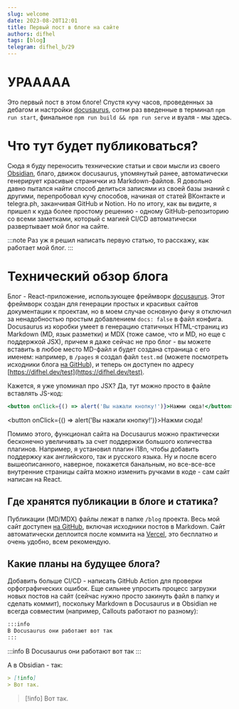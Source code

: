 ---
slug: welcome
date: 2023-08-20T12:01
title: Первый пост в блоге на сайте
authors: difhel
tags: [blog]
telegram: difhel_b/29
---

# УРААААА
Это первый пост в этом блоге! Спустя кучу часов, проведенных за дебагом и настройки [docusaurus](https://docusaurus.io), сотни раз введенные в терминал ``npm run start``, финальное ``npm run build && npm run serve`` и вуаля - мы здесь.

# Что тут будет публиковаться?
Сюда я буду переносить технические статьи и свои мысли из своего [Obsidian](https://obsidian.md), благо, движок docusaurus, упомянутый ранее, автоматически генерирует красивые странички из Markdown-файлов. Я довольно давно пытался найти способ делиться записями из своей базы знаний с другими, перепробовал кучу способов, начиная от статей ВКонтакте и telegra.ph, заканчивая GitHub и Notion. Но по итогу, как вы видите, я пришел к куда более простому решению - одному GitHub-репозиторию со всеми заметками, который с магией CI/CD автоматически развертывает мой блог на сайте.

:::note
Раз уж я решил написать первую статью, то расскажу, как работает мой блог.
:::

# Технический обзор блога
Блог - React-приложение, использующее фреймворк [docusaurus](https://docusaurus.io). Этот фреймворк создан для генерации простых и красивых сайтов документации к проектам, но в моем случае основную фичу я отключил за ненадобностью простым добавлением ``docs: false`` в файл конфига. Docusaurus из коробки умеет в генерацию статичных HTML-страниц из Markdown (MD, язык разметки) и MDX (тоже самое, что и MD, но еще с поддержкой JSX), причем я даже сейчас не про блог - вы можете вставить в любое место MD-файл и будет создана страница с его именем: например, в ``/pages`` я создал файл ``test.md`` (можете посмотреть исходники блога [на GitHub](https://github.com/difhel/blog/blob/master/src/pages/test.md)), и теперь он доступен по адресу [https://difhel.dev/test](https://difhel.dev/test). 

Кажется, я уже упоминал про JSX? Да, тут можно просто в файле вставлять JS-код:
```jsx
<button onClick={() => alert('Вы нажали кнопку!')}>Нажми сюда!</button>
```

<button onClick={() => alert('Вы нажали кнопку!')}>Нажми сюда!</button>

Помимо этого, функционал сайта на Docusaurus можно практически бесконечно увеличивать за счет поддержки большого количества плагинов. Например, я установил плагин i18n, чтобы добавить поддержку как английского, так и русского языка. Ну и после всего вышеописанного, наверное, покажется банальным, но все-все-все внутренние страницы сайта можно изменить ручками в коде - сам сайт написан на React.

## Где хранятся публикации в блоге и статика?
Публикации (MD/MDX) файлы лежат в папке ``/blog`` проекта. Весь мой сайт доступен [на GitHub](https://github.com/difhel/blog), включая исходники постов в Markdown. Сайт автоматически деплоится после коммита на [Vercel](https://vercel.app), это бесплатно и очень удобно, всем рекомендую.

## Какие планы на будущее блога?
Добавить больше CI/CD - написать GitHub Action для проверки орфографических ошибок. Еще сильнее упросить процесс загрузки новых постов на сайт (сейчас нужно просто закинуть файл в папку и сделать коммит), поскольку Markdown в Docusaurus и в Obsidian не всегда совместим (например, Callouts работают по разному):

```md title="Markdown в Docusaurus"
:::info
В Docusaurus они работают вот так
:::
```

:::info
В Docusaurus они работают вот так
:::

А в Obsidian - так:
```md title="Markdown в Obsidian"
> [!info]
> Вот так.
```

> [!info]
> Вот так.